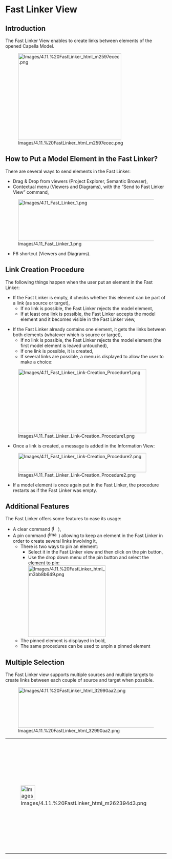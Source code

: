            
= Fast Linker View =
 
== Introduction ==
 
The Fast Linker View enables to create links between elements of the opened Capella Model.

 
[[Image:Images/4.11.%20FastLinker_html_m2597ecec.png|322x271px]]

 
== How to Put a Model Element in the Fast Linker? ==
 
There are several ways to send elements in the Fast Linker:

 
* Drag &amp; Drop from viewers (Project Explorer, 	Semantic Browser),
* Contextual menu (Viewers and Diagrams), with the &ldquo;Send to Fast 	Linker View&rdquo; command,
 
[[Image:Images/4.11_Fast_Linker_1.png|450x130px]]

 
* F6 shortcut (Viewers and Diagrams).
 
== Link Creation Procedure ==
 
The following things happen when the user put an element in the Fast Linker:

 
* If the Fast Linker is empty, it checks whether this element can be 	part of a link (as source or target),
** If no link is possible, the Fast Linker rejects the model element,
** If at least one link is possible, the Fast Linker accepts the model 		element and it becomes visible in the Fast Linker view,

* If the Fast Linker already contains one element, it gets the links 	between both elements (whatever which is source or target),
** If no link is possible, the Fast Linker rejects the model element 		(the first model element is leaved untouched),
** If one link is possible, it is created,
** If several links are possible, a menu is displayed to allow the 		user to make a choice:

 
[[Image:Images/4.11_Fast_Linker_Link-Creation_Procedure1.png|400x200px]]

 
* Once a link is created, a message is added in the Information View:
 
[[Image:Images/4.11_Fast_Linker_Link-Creation_Procedure2.png|400x60px]]

 
* If a model element is once again put in the Fast Linker, the 	procedure restarts as if the Fast Linker was empty.
 
== Additional Features ==
 
The Fast Linker offers some features to ease its usage:

 
* A clear command ([[Image:Images/4.11.%20FastLinker_html_m46b0819d.png|16x16px]]),
* A pin command ([[Image:Images/4.11.%20FastLinker_html_m6358d111.png|30x17px]]) 	allowing to keep an element in the Fast Linker in order to create 	several links involving it,
** There is two ways to pin an element:
*** Select it in the Fast Linker view and then click on the pin button,
*** Use the drop down menu of the pin button and select the element to pin:<br>[[Image:Images/4.11.%20FastLinker_html_m3bb8b649.png|242x223px]]<br>
** The pinned element is displayed in bold,
** The same procedures can be used to unpin a pinned element

  
== Multiple Selection ==
 
The Fast Linker view supports multiple sources and multiple targets to create links between each couple of source and target when possible.

 
[[Image:Images/4.11.%20FastLinker_html_32990aa2.png|627x127px]]

         
{| border="1"
|-
| 
[[Image:Images/4.11.%20FastLinker_html_m262394d3.png|45x45px]]

 
| 
* This feature 					is not yet implemented for every link but works 					with classes associations and generalizations.
* Note 					that multiple sources can have only one target for a 					generalization link.
 
|}  
<br>
<br>

   